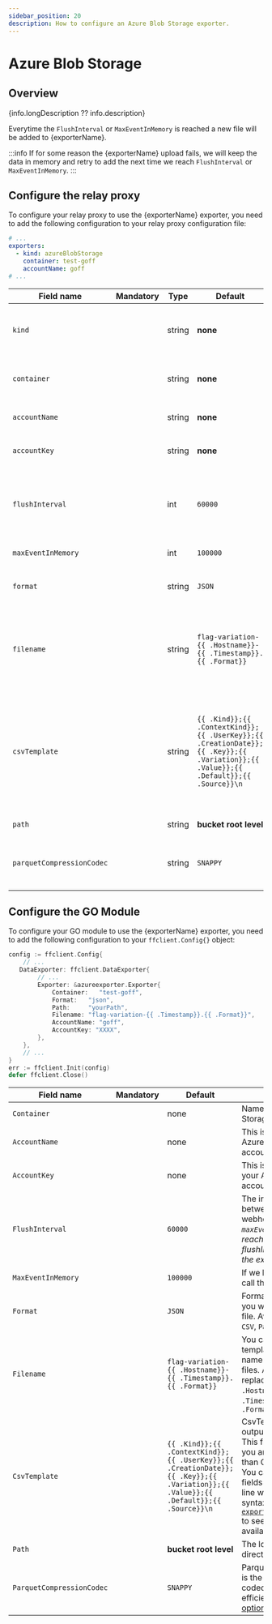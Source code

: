 ```yaml
---
sidebar_position: 20
description: How to configure an Azure Blob Storage exporter.
---
```


# Azure Blob Storage

## Overview
{info.longDescription ?? info.description}

Everytime the `FlushInterval` or `MaxEventInMemory` is reached a new file will be added to {exporterName}.

:::info
If for some reason the {exporterName} upload fails, we will keep the data in memory and retry to add the next time we reach `FlushInterval` or `MaxEventInMemory`.
:::

## Configure the relay proxy

To configure your relay proxy to use the {exporterName} exporter, you need to add the following
configuration to your relay proxy configuration file:

```yaml title="goff-proxy.yaml"
# ...
exporters:
  - kind: azureBlobStorage
    container: test-goff
    accountName: goff
# ...
```


| Field name                |    Mandatory     | Type   | Default                                                                                                                            | Description                                                                                                                                                                                                                                                                                                                                                                           |
|---------------------------|:----------------:|--------|------------------------------------------------------------------------------------------------------------------------------------|---------------------------------------------------------------------------------------------------------------------------------------------------------------------------------------------------------------------------------------------------------------------------------------------------------------------------------------------------------------------------------------|
| `kind`                    |  <Mandatory />   | string | **none**                                                                                                                           | **Value should be `azureBlobStorage`**.<br/>_This field is mandatory and describes which retriever you are using._                                                                                                                                                                                                                                                                    |
| `container`               |  <Mandatory />   | string | **none**                                                                                                                           | This is the name of your Azure Blob Storage container _(ex: `my-featureflag-container`)_.                                                                                                                                                                                                                                                                                             |
| `accountName`             |  <Mandatory />   | string | **none**                                                                                                                           | This is the name of your Azure Blob Storage account.                                                                                                                                                                                                                                                                                                                                  |
| `accountKey`              | <NotMandatory /> | string | **none**                                                                                                                           | This is the secret key of your Azure Blob Storage account.                                                                                                                                                                                                                                                                                                                            |                                                                                                                    |
| `flushInterval`           | <NotMandatory /> | int    | `60000`                                                                                                                            | The interval in millisecond between 2 calls to the webhook _(if the `maxEventInMemory` is reached before the flushInterval we will call the exporter before)_.                                                                                                                                                                                                                        |
| `maxEventInMemory`        | <NotMandatory /> | int    | `100000`                                                                                                                           | If we hit that limit we will call the exporter.                                                                                                                                                                                                                                                                                                                                       |
| `format`                  | <NotMandatory /> | string | `JSON`                                                                                                                             | Format is the output format you want in your exported file. Available format: `JSON`, `CSV`, `Parquet`.                                                                                                                                                                                                                                                                               |
| `filename`                | <NotMandatory /> | string | `flag-variation-{{ .Hostname}}-{{ .Timestamp}}.{{ .Format}}`                                                                       | You can use a config template to define the name of your exported files. Available replacements are `{{ .Hostname}}`, `{{ .Timestamp}}` and `{{ .Format}`                                                                                                                                                                                                                             |
| `csvTemplate`             | <NotMandatory /> | string | `{{ .Kind}};{{ .ContextKind}};{{ .UserKey}};{{ .CreationDate}};{{ .Key}};{{ .Variation}};{{ .Value}};{{ .Default}};{{ .Source}}\n` | CsvTemplate is used if your output format is CSV.<br/>This field will be ignored if you are using format other than CSV.<br/>You can decide which fields you want in your CSV line with a go-template syntax, please check [`exporter/feature_event.go`](https://github.com/thomaspoignant/go-feature-flag/blob/main/exporter/feature_event.go) to see what are the fields available. |
| `path`                    | <NotMandatory /> | string | **bucket root level**                                                                                                              | The location of the directory in S3.                                                                                                                                                                                                                                                                                                                                                  |
| `parquetCompressionCodec` | <NotMandatory /> | string | `SNAPPY`                                                                                                                           | ParquetCompressionCodec is the parquet compression codec for better space efficiency. [Available options](https://github.com/apache/parquet-format/blob/master/Compression.md)                                                                                                                                                                                                        |

## Configure the GO Module
To configure your GO module to use the {exporterName} exporter, you need to add the following
configuration to your `ffclient.Config{}` object:

```go title="example.go"
config := ffclient.Config{
    // ...
   DataExporter: ffclient.DataExporter{
        // ...
        Exporter: &azureexporter.Exporter{
            Container:   "test-goff",
            Format:   "json",
            Path:     "yourPath",
            Filename: "flag-variation-{{ .Timestamp}}.{{ .Format}}",
            AccountName: "goff",
            AccountKey: "XXXX",
        },
    },
    // ...
}
err := ffclient.Init(config)
defer ffclient.Close()
```

| Field name                |    Mandatory     | Default                                                                                                                            | Description                                                                                                                                                                                                                                                                                                                                                                           |
|---------------------------|:----------------:|------------------------------------------------------------------------------------------------------------------------------------|---------------------------------------------------------------------------------------------------------------------------------------------------------------------------------------------------------------------------------------------------------------------------------------------------------------------------------------------------------------------------------------|
| `Container `              |  <Mandatory />   | none                                                                                                                               | Name of your Azure Blob Storage Container.                                                                                                                                                                                                                                                                                                                                            |
| `AccountName `            |  <Mandatory />   | none                                                                                                                               | This is the name of your Azure Blob Storage account.                                                                                                                                                                                                                                                                                                                                  |
| `AccountKey `             | <NotMandatory /> | none                                                                                                                               | This is the secret key of your Azure Blob Storage account.                                                                                                                                                                                                                                                                                                                            |
| `FlushInterval`           | <NotMandatory /> | `60000`                                                                                                                             | The interval in millisecond between 2 calls to the webhook _(if the `maxEventInMemory` is reached before the flushInterval we will call the exporter before)_.                                                                                                                                                                                                                        |
| `MaxEventInMemory`        | <NotMandatory /> | `100000`                                                                                                                           | If we hit that limit we will call the exporter.                                                                                                                                                                                                                                                                                                                                       |
| `Format`                  | <NotMandatory /> | `JSON`                                                                                                                             | Format is the output format you want in your exported file. Available format: `JSON`, `CSV`, `Parquet`.                                                                                                                                                                                                                                                                               |
| `Filename`                | <NotMandatory /> | `flag-variation-{{ .Hostname}}-{{ .Timestamp}}.{{ .Format}}`                                                                       | You can use a config template to define the name of your exported files. Available replacements are `{{ .Hostname}}`, `{{ .Timestamp}}` and `{{ .Format}`                                                                                                                                                                                                                             |
| `CsvTemplate`             | <NotMandatory /> | `{{ .Kind}};{{ .ContextKind}};{{ .UserKey}};{{ .CreationDate}};{{ .Key}};{{ .Variation}};{{ .Value}};{{ .Default}};{{ .Source}}\n` | CsvTemplate is used if your output format is CSV.<br/>This field will be ignored if you are using format other than CSV.<br/>You can decide which fields you want in your CSV line with a go-template syntax, please check [`exporter/feature_event.go`](https://github.com/thomaspoignant/go-feature-flag/blob/main/exporter/feature_event.go) to see what are the fields available. |`
| `Path`                    | <NotMandatory /> | **bucket root level**                                                                                                              | The location of the directory in S3.                                                                                                                                                                                                                                                                                                                                                  |
| `ParquetCompressionCodec` | <NotMandatory /> | `SNAPPY`                                                                                                                           | ParquetCompressionCodec is the parquet compression codec for better space efficiency. [Available options](https://github.com/apache/parquet-format/blob/master/Compression.md)                                                                                                                                                                                                        |`
